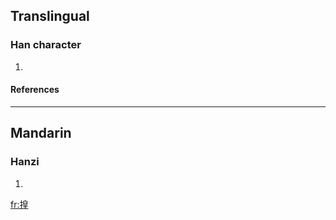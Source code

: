 ==Translingual==
===Han character===
{{Han char|rn=64|rad=手|as=09|sn=12|four=5601<sub>4</sub>|canj=手竹日土 (QHAG)}}
# {{defn|Han|sort=手09}}
====References====
{{Han ref|kx=0442.060|dkj=12353|dj=0793.080|hdz=31920.030|uh=63D8|ud=25560|bh=D968|bd=55656}}
----
==Mandarin==
===Hanzi===
{{cmn-hanzi|pin=[[héng]] ([[heng2]])|wg=heng<sup>2</sup>}}
# {{defn|Mandarin}}

[[fr:揘]]
